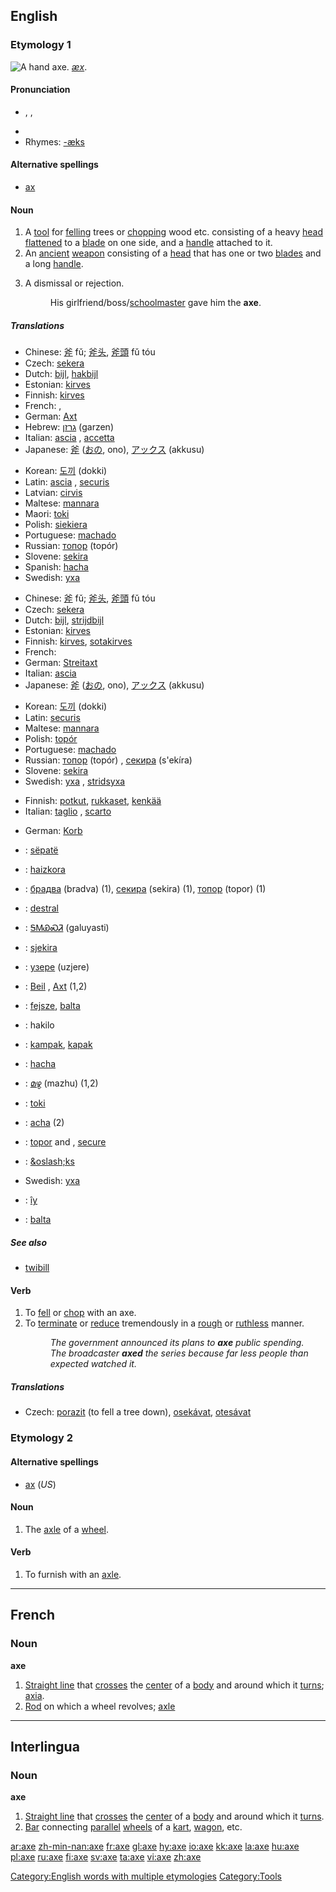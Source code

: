 {{wikipedia|Axe (disambiguation)}}
==English==

[[Category:English words with multiple etymologies]]
===Etymology 1===
[[Image:Accetta.jpg|thumb|right|A hand axe.]]
{{OE.}} ''[[æx]]''.

====Pronunciation====
* {{AHD|ăks}}, {{IPA|/æks/}}, {{SAMPA|/{ks/}}
*{{audio|en-us-axe.ogg|Audio (US)}}
* Rhymes: [[Rhymes:English:-æks|-æks]]

====Alternative spellings====
*[[ax#Etymology 2|ax]]

====Noun====
{{wikipedia}}
{{en-noun}}

# [[Category:Tools]] A [[tool]] for [[fell]]ing trees or [[chop]]ping wood etc. consisting of a heavy <!-- [[metallic]] (material is not essential, the axes used to be of stone in the stone age --> [[head]] [[flatten]]ed to a [[blade]] on one side, and a <!-- usually wooden (material is not essential) --> [[handle]] attached to it.
# An [[ancient]] [[weapon]] consisting of a <!-- [[metallic]] --> [[head]] that has one or two [[blade]]s and a long [[handle]].
# {{colloquial}} A dismissal or rejection.
#: His girlfriend/boss/[[schoolmaster]] gave him the '''axe'''.

=====Translations=====
{{trans-top|tool}}
*Chinese: [[斧]] fǔ; [[斧头]], [[斧頭]] fǔ tóu  
*Czech: [[sekera]] {{f}}
*Dutch: [[bijl]], [[hakbijl]]
*Estonian: [[kirves]]
*Finnish: [[kirves]]
*French: {{t+|fr|hache|f}}, {{t+|fr|cognée|f}}
*German: [[Axt]] {{f}}
*Hebrew: [[גרזן]] (garzen) {{m}}
*Italian: [[ascia]] {{f}}, [[accetta]] {{f}}
*Japanese: [[斧]] ([[おの]], ono), [[アックス]] (akkusu)
{{trans-mid}}
*Korean: [[도끼]] (dokki) 
*Latin: [[ascia]] {{f}}, [[securis]] {{f}}
*Latvian: [[cirvis]] {{m}}
*Maltese: [[mannara]] {{f}}
*Maori: [[toki]] 
*Polish: [[siekiera]] {{f}}
*Portuguese: [[machado]] {{m}}
*Russian: [[топор]] (topór) {{m}}
*Slovene: [[sekira]] {{f}}
*Spanish: [[hacha]] {{m}}
*Swedish: [[yxa]] {{c}}
{{trans-bottom}}

{{trans-top|an ancient weapon}}
*Chinese: [[斧]] fǔ; [[斧头]], [[斧頭]] fǔ tóu  
*Czech: [[sekera]] {{f}}
*Dutch: [[bijl]], [[strijdbijl]]
*Estonian: [[kirves]]
*Finnish: [[kirves]], [[sotakirves]]
*French: {{t+|fr|hache|f}}
*German: [[Streitaxt]] {{f}}
*Italian: [[ascia]] {{f}}
*Japanese: [[斧]] ([[おの]], ono), [[アックス]] (akkusu)
{{trans-mid}}
*Korean: [[도끼]] (dokki)
*Latin: [[securis]] {{f}}
*Maltese: [[mannara]] {{f}}
*Polish: [[topór]] {{m}}
*Portuguese: [[machado]] {{m}}
*Russian: [[топор]] (topór) {{m}}, [[секира]] (s'ekíra) {{f}}
*Slovene: [[sekira]] {{f}}
*Swedish: [[yxa]] {{c}}, [[stridsyxa]] {{c}}
{{trans-bottom}}

{{trans-top|rejection}}
*Finnish: [[potku|potkut]], [[rukkanen|rukkaset]], [[kenkä|kenkää]]
*Italian: [[taglio]] {{m}}, [[scarto]] {{m}}
{{trans-mid}}
*German: [[Korb]] {{m}}
{{trans-bottom}}

{{checktrans}}
{{trans-top}}
*{{ttbc|Albanian}}: [[sëpatë]] {{f}}
*{{ttbc|Basque}}: [[haizkora]]
*{{ttbc|Bulgarian}}: [[брадва]] (bradva) {{f}} (1), [[секира]] (sekira) {{f}} (1), [[топор]] (topor) {{m}} (1)
*{{ttbc|Catalan}}: [[destral]] {{f}}
*{{ttbc|Cherokee}}: [[ᎦᎷᏯᏍᏘ]] (galuyasti)
*{{ttbc|Croatian}}: [[sjekira]] {{f}}
*{{ttbc|Erzya}}: [[узере]] (uzjere)
*{{ttbc|German}}: [[Beil]] {{n}}, [[Axt]] {{f}} (1,2)
*{{ttbc|Hungarian}}: [[fejsze]], [[balta]]
*{{ttbc|Ido}}: hakilo
*{{ttbc|Indonesian}}: [[kampak]], [[kapak]]
{{trans-mid}}
*{{ttbc|Interlingua}}: [[hacha]]
*{{ttbc|Malayalam}}: [[മഴു]] (mazhu) (1,2)
*{{ttbc|Maori}}: [[toki]]
*{{ttbc|Portuguese}}: [[acha]] {{f}} (2)
*{{ttbc|Romanian}}: [[topor]] {{f}} and {{m}}, [[secure]] {{f}}
*{{ttbc|Norwegian}}: [[&oslash;ks]] {{f}}
*Swedish: [[yxa]]
*{{ttbc|Tupinambá}}: [[îy]]
*{{ttbc|Turkish}}: [[balta]]
{{trans-bottom}}

=====See also=====
*[[twibill]]

====Verb====
{{en-verb|ax|ing}}

# To [[fell]] or [[chop]] with an axe.
# To [[terminate]] or [[reduce]] tremendously in a [[rough]] or [[ruthless]] manner.
#:''The government announced its plans to '''axe''' public spending.''
#:''The broadcaster '''axed''' the series because far less people than expected watched it.''

=====Translations=====
{{trans-top|fell or chop}}
*Czech: [[porazit]] (to fell a tree down), [[osekávat]], [[otesávat]]
{{trans-bottom}}

===Etymology 2===
====Alternative spellings====
*[[ax#Etymology 2|ax]] (''US'')

====Noun====
{{en-noun}}

# {{archaic}} The [[axle]] of a [[wheel]].

====Verb====
{{en-verb|ax|ing}}

#To furnish with an [[axle]].

----

==French==

===Noun===
'''axe'''

#[[Straight line]] that [[cross]]es the [[center]] of a [[body]] and around which it [[turn]]s; [[axia]].
#[[Rod]] on which a wheel revolves; [[axle]]

----

==Interlingua==

===Noun===
'''axe'''

#[[Straight line]] that [[cross]]es the [[center]] of a [[body]] and around which it [[turn]]s.
#[[Bar]] connecting [[parallel]] [[wheel]]s of a [[kart]], [[wagon]], etc.

[[ar:axe]]
[[zh-min-nan:axe]]
[[fr:axe]]
[[gl:axe]]
[[hy:axe]]
[[io:axe]]
[[kk:axe]]
[[la:axe]]
[[hu:axe]]
[[pl:axe]]
[[ru:axe]]
[[fi:axe]]
[[sv:axe]]
[[ta:axe]]
[[vi:axe]]
[[zh:axe]]